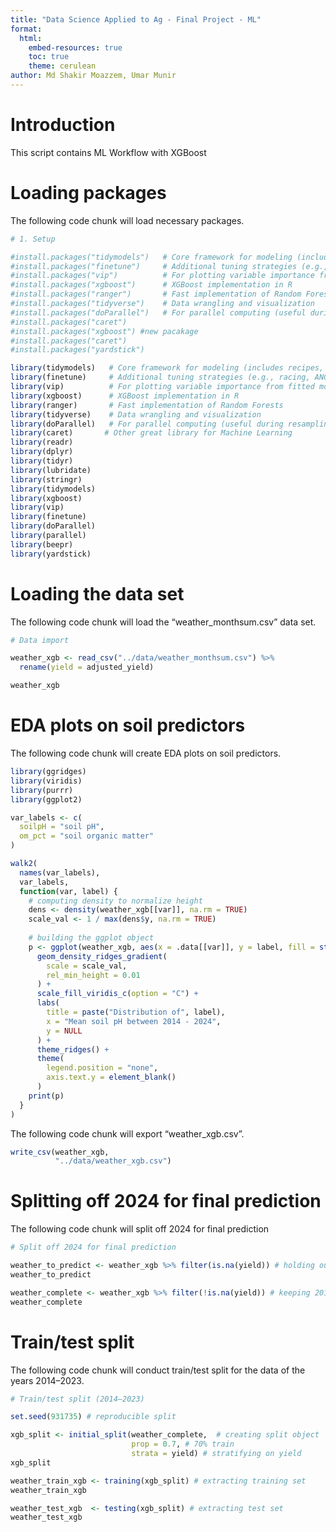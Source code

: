 ```yaml
---
title: "Data Science Applied to Ag - Final Project - ML"
format:
  html:
    embed-resources: true
    toc: true
    theme: cerulean
author: Md Shakir Moazzem, Umar Munir
---
```


# Introduction  

This script contains ML Workflow with XGBoost

# Loading packages

The following code chunk will load necessary packages.

```r

# 1. Setup 

#install.packages("tidymodels")   # Core framework for modeling (includes recipes, workflows, parsnip, etc.)
#install.packages("finetune")     # Additional tuning strategies (e.g., racing, ANOVA-based tuning)
#install.packages("vip")          # For plotting variable importance from fitted models
#install.packages("xgboost")      # XGBoost implementation in R
#install.packages("ranger")       # Fast implementation of Random Forests
#install.packages("tidyverse")    # Data wrangling and visualization
#install.packages("doParallel")   # For parallel computing (useful during resampling/tuning)
#install.packages("caret")  
#install.packages("xgboost") #new pacakage
#install.packages("caret")
#install.packages("yardstick")

library(tidymodels)   # Core framework for modeling (includes recipes, workflows, parsnip, etc.)
library(finetune)     # Additional tuning strategies (e.g., racing, ANOVA-based tuning)
library(vip)          # For plotting variable importance from fitted models
library(xgboost)      # XGBoost implementation in R
library(ranger)       # Fast implementation of Random Forests
library(tidyverse)    # Data wrangling and visualization
library(doParallel)   # For parallel computing (useful during resampling/tuning)
library(caret)       # Other great library for Machine Learning 
library(readr)
library(dplyr)
library(tidyr)
library(lubridate)
library(stringr)
library(tidymodels)
library(xgboost)
library(vip)
library(finetune)
library(doParallel)
library(parallel)
library(beepr)
library(yardstick)  

```

# Loading the data set

The following code chunk will load the "weather_monthsum.csv" data set.

```r

# Data import 

weather_xgb <- read_csv("../data/weather_monthsum.csv") %>%
  rename(yield = adjusted_yield)

weather_xgb

```

# EDA plots on soil predictors

The following code chunk will create EDA plots on soil predictors.

```r

library(ggridges)   
library(viridis)    
library(purrr)       
library(ggplot2)  

var_labels <- c(
  soilpH = "soil pH",
  om_pct = "soil organic matter"
)

walk2(
  names(var_labels),    
  var_labels,           
  function(var, label) {
    # computing density to normalize height
    dens <- density(weather_xgb[[var]], na.rm = TRUE)
    scale_val <- 1 / max(dens$y, na.rm = TRUE)
    
    # building the ggplot object
    p <- ggplot(weather_xgb, aes(x = .data[[var]], y = label, fill = stat(x))) +
      geom_density_ridges_gradient(
        scale = scale_val,
        rel_min_height = 0.01
      ) +
      scale_fill_viridis_c(option = "C") +
      labs(
        title = paste("Distribution of", label),
        x = "Mean soil pH between 2014 - 2024",
        y = NULL
      ) +
      theme_ridges() +
      theme(
        legend.position = "none",
        axis.text.y = element_blank()
      )
    print(p)
  }
)

```

The following code chunk will export "weather_xgb.csv".

```r

write_csv(weather_xgb,
          "../data/weather_xgb.csv")

```

# Splitting off 2024 for final prediction

The following code chunk will split off 2024 for final prediction 

```r

# Split off 2024 for final prediction 

weather_to_predict <- weather_xgb %>% filter(is.na(yield)) # holding out 2024 rows (no yield)
weather_to_predict

weather_complete <- weather_xgb %>% filter(!is.na(yield)) # keeping 2014–2023 for training
weather_complete 

```

# Train/test split

The following code chunk will conduct train/test split for the data of the years 2014–2023.

```r

# Train/test split (2014–2023) 

set.seed(931735) # reproducible split

xgb_split <- initial_split(weather_complete,  # creating split object
                           prop = 0.7, # 70% train
                           strata = yield) # stratifying on yield
xgb_split

weather_train_xgb <- training(xgb_split) # extracting training set
weather_train_xgb

weather_test_xgb  <- testing(xgb_split) # extracting test set
weather_test_xgb 

```



